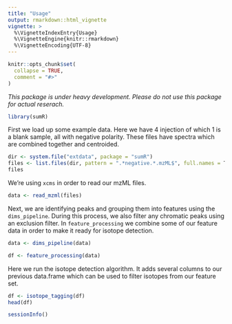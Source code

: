 ```yaml
---
title: "Usage"
output: rmarkdown::html_vignette
vignette: >
  %\VignetteIndexEntry{Usage}
  %\VignetteEngine{knitr::rmarkdown}
  %\VignetteEncoding{UTF-8}
---
```


```r
knitr::opts_chunk$set(
  collapse = TRUE,
  comment = "#>"
)
```

_This package is under heavy development. Please do not use this package for actual reserach._

```r
library(sumR)
```

First we load up some example data. Here we have 4 injection of which 1 is a blank sample, all with negative polarity. These files have spectra which are combined together and centroided. 
```r
dir <- system.file("extdata", package = "sumR")
files <- list.files(dir, pattern = ".*negative.*.mzML$", full.names = T)
files
```

We're using `xcms` in order to read our mzML files. 
```r
data <- read_mzml(files)
```

Next, we are identifying peaks and grouping them into features using the `dims_pipeline`. During this process, we also filter any chromatic peaks using an exclusion filter. In `feature_processing` we combine some of our feature data in order to make it ready for isotope detection.

```r
data <- dims_pipeline(data)
```

```r
df <- feature_processing(data)
```


Here we run the isotope detection algorithm. It adds several columns to our previous data.frame which can be used to filter isotopes from our feature set. 

```r
df <- isotope_tagging(df)
head(df)
```

```r
sessionInfo()
```
